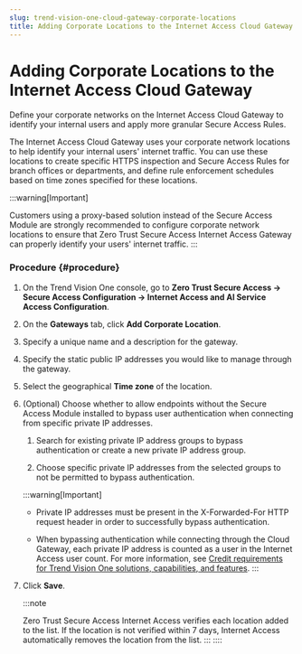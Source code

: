 ```yaml
---
slug: trend-vision-one-cloud-gateway-corporate-locations
title: Adding Corporate Locations to the Internet Access Cloud Gateway
---
```

# Adding Corporate Locations to the Internet Access Cloud Gateway

Define your corporate networks on the Internet Access Cloud Gateway to identify your internal users and apply more granular Secure Access Rules.

The Internet Access Cloud Gateway uses your corporate network locations to help identify your internal users' internet traffic. You can use these locations to create specific HTTPS inspection and Secure Access Rules for branch offices or departments, and define rule enforcement schedules based on time zones specified for these locations.

:::warning[Important]

Customers using a proxy-based solution instead of the Secure Access Module are strongly recommended to configure corporate network locations to ensure that Zero Trust Secure Access Internet Access Gateway can properly identify your users' internet traffic.
:::

### Procedure {#procedure}

1.  On the Trend Vision One console, go to **Zero Trust Secure Access → Secure Access Configuration → Internet Access and AI Service Access Configuration**.

2.  On the **Gateways** tab, click **Add Corporate Location**.

3.  Specify a unique name and a description for the gateway.

4.  Specify the static public IP addresses you would like to manage through the gateway.

5.  Select the geographical **Time zone** of the location.

6.  (Optional) Choose whether to allow endpoints without the Secure Access Module installed to bypass user authentication when connecting from specific private IP addresses.

    1.  Search for existing private IP address groups to bypass authentication or create a new private IP address group.

    2.  Choose specific private IP addresses from the selected groups to not be permitted to bypass authentication.

    :::warning[Important]

    - Private IP addresses must be present in the X-Forwarded-For HTTP request header in order to successfully bypass authentication.

    - When bypassing authentication while connecting through the Cloud Gateway, each private IP address is counted as a user in the Internet Access user count. For more information, see [Credit requirements for Trend Vision One solutions, capabilities, and features](credit-req-for-apps-services.mdx).
    :::

7.  Click **Save**.

    :::note

    Zero Trust Secure Access Internet Access verifies each location added to the list. If the location is not verified within 7 days, Internet Access automatically removes the location from the list.
    :::
::::
